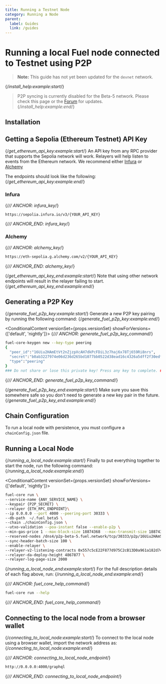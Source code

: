 ```yaml
---
title: Running a Testnet Node
category: Running a Node
parent:
  label: Guides
  link: /guides
---
```


# Running a local Fuel node connected to Testnet using P2P

> **Note:** This guide has not yet been updated for the `devnet` network.

{/*install_help:example:start*/}
> P2P syncing is currently disabled for the Beta-5 network. Please check this page or the [Forum](https://forum.fuel.network) for updates.
{/*install_help:example:end*/}

## Installation

<TextImport
  file="../installation/index.mdx"
  comment="install_rust"
  commentType="{/*"
/>

<CodeImport
  file="../installation/index.mdx"
  comment="install_rust_command"
  commentType="{/*"
  lang="sh"
  trim="true"
/>

<TextImport
  file="../installation/index.mdx"
  comment="install_fuelup"
  commentType="{/*"
/>

<CodeImport
  file="../installation/index.mdx"
  comment="install_fuelup_command"
  commentType="{/*"
  lang="sh"
  trim="true"
/>

<TextImport
  file="../counter-dapp/building-a-smart-contract.mdx"
  comment="install_help"
  commentType="{/*"
/>

## Getting a Sepolia (Ethereum Testnet) API Key

{/*get_ethereum_api_key:example:start*/}
An API key from any RPC provider that supports the Sepolia network will work. Relayers will help listen to events from the Ethereum network. We recommend either [Infura](https://www.infura.io/) or [Alchemy](https://www.alchemy.com/)

The endpoints should look like the following:
{/*get_ethereum_api_key:example:end*/}

### Infura

{/*// ANCHOR: infura_key*/}

```sh
https://sepolia.infura.io/v3/{YOUR_API_KEY}
```

{/*// ANCHOR_END: infura_key*/}

### Alchemy

{/*// ANCHOR: alchemy_key*/}

```sh
https://eth-sepolia.g.alchemy.com/v2/{YOUR_API_KEY}
```

{/*// ANCHOR_END: alchemy_key*/}

{/*get_ethereum_api_key_end:example:start*/}
Note that using other network endpoints will result in the relayer failing to start.
{/*get_ethereum_api_key_end:example:end*/}

## Generating a P2P Key

{/*generate_fuel_p2p_key:example:start*/}
Generate a new P2P key pairing by running the following command:
{/*generate_fuel_p2p_key:example:end*/}

<ConditionalContent versionSet={props.versionSet} showForVersions={['default', 'nightly']}>
{/*// ANCHOR: generate_fuel_p2p_key_command*/}

```sh
fuel-core-keygen new --key-type peering
{
  "peer_id":"16Uiu2HAmEtVt2nZjzpXcAH7dkPcFDiL3z7haj6x78Tj659Ri8nrs",
  "secret":"b0ab3227974e06d236d265bd1077bb0522d38ead16c4326a5dff2f30edf88496",
  "type":"peering"
}
### Do not share or lose this private key! Press any key to complete. ###
```

</ConditionalContent>

{/*// ANCHOR_END: generate_fuel_p2p_key_command*/}

{/*generate_fuel_p2p_key_end:example:start*/}
Make sure you save this somewhere safe so you don't need to generate a new key pair in the future.
{/*generate_fuel_p2p_key_end:example:end*/}

## Chain Configuration

To run a local node with persistence, you must configure a `chainConfig.json` file.

## Running a Local Node

{/*running_a_local_node:example:start*/}
Finally to put everything together to start the node, run the following command:
{/*running_a_local_node:example:end*/}

<ConditionalContent versionSet={props.versionSet} showForVersions={['default', 'nightly']}>

```sh
fuel-core run \
--service-name {ANY_SERVICE_NAME} \
--keypair {P2P_SECRET} \
--relayer {ETH_RPC_ENDPOINT}\
--ip 0.0.0.0 --port 4000 --peering-port 30333 \
--db-path  ~/.fuel_beta5 \
--chain ./chainConfig.json \
--utxo-validation --poa-instant false --enable-p2p \
--min-gas-price 1 --max-block-size 18874368  --max-transmit-size 18874368 \
--reserved-nodes /dns4/p2p-beta-5.fuel.network/tcp/30333/p2p/16Uiu2HAmSMqLSibvGCvg8EFLrpnmrXw1GZ2ADX3U2c9ttQSvFtZX,/dns4/p2p-beta-5.fuel.network/tcp/30334/p2p/16Uiu2HAmVUHZ3Yimoh4fBbFqAb3AC4QR1cyo8bUF4qyi8eiUjpVP \
--sync-header-batch-size 100 \
--enable-relayer \
--relayer-v2-listening-contracts 0x557c5cE22F877d975C2cB13D0a961a182d740fD5 \
--relayer-da-deploy-height 4867877 \
--relayer-log-page-size 2000
```

</ConditionalContent>

{/*running_a_local_node_end:example:start*/}
For the full description details of each flag above, run:
{/*running_a_local_node_end:example:end*/}

{/*// ANCHOR: fuel_core_help_command*/}

```sh
fuel-core run --help
```

{/*// ANCHOR_END: fuel_core_help_command*/}

## Connecting to the local node from a browser wallet

{/*connecting_to_local_node:example:start*/}
To connect to the local node using a browser wallet, import the network address as:
{/*connecting_to_local_node:example:end*/}

{/*// ANCHOR: connecting_to_local_node_endpoint*/}

```sh
http://0.0.0.0:4000/graphql
```

{/*// ANCHOR_END: connecting_to_local_node_endpoint*/}

